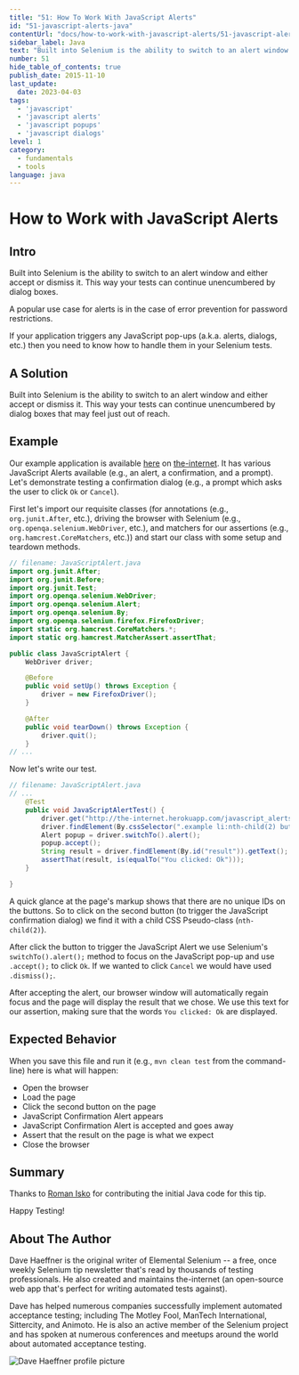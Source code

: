 ```yaml
---
title: "51: How To Work With JavaScript Alerts"
id: "51-javascript-alerts-java"
contentUrl: "docs/how-to-work-with-javascript-alerts/51-javascript-alerts-java"
sidebar_label: Java
text: "Built into Selenium is the ability to switch to an alert window and either accept or dismiss it. This way your tests can continue unencumbered by dialog boxes that may feel just out of reach."
number: 51
hide_table_of_contents: true
publish_date: 2015-11-10
last_update:
  date: 2023-04-03
tags:
  - 'javascript'
  - 'javascript alerts'
  - 'javascript popups'
  - 'javascript dialogs'
level: 1
category:
  - fundamentals
  - tools
language: java
---
```


# How to Work with JavaScript Alerts

## Intro

Built into Selenium is the ability to switch to an alert window and either accept or dismiss it. This way your tests can continue unencumbered by dialog boxes.

A popular use case for alerts is in the case of error prevention for password restrictions.

If your application triggers any JavaScript pop-ups (a.k.a. alerts, dialogs, etc.) then you need to know how to handle them in your Selenium tests.

## A Solution

Built into Selenium is the ability to switch to an alert window and either accept or dismiss it. This way your tests can continue unencumbered by dialog boxes that may feel just out of reach.


## Example

Our example application is available [here](http://the-internet.herokuapp.com/javascript_alerts) on [the-internet](http://github.com/tourdedave/the-internet). It has various JavaScript Alerts available (e.g., an alert, a confirmation, and a prompt). Let's demonstrate testing a confirmation dialog (e.g., a prompt which asks the user to click `Ok` or `Cancel`).

First let's import our requisite classes (for annotations (e.g., `org.junit.After`, etc.), driving the browser with Selenium (e.g., `org.openqa.selenium.WebDriver`, etc.), and matchers for our assertions (e.g., `org.hamcrest.CoreMatchers`, etc.)) and start our class with some setup and teardown methods.

```java
// filename: JavaScriptAlert.java
import org.junit.After;
import org.junit.Before;
import org.junit.Test;
import org.openqa.selenium.WebDriver;
import org.openqa.selenium.Alert;
import org.openqa.selenium.By;
import org.openqa.selenium.firefox.FirefoxDriver;
import static org.hamcrest.CoreMatchers.*;
import static org.hamcrest.MatcherAssert.assertThat;

public class JavaScriptAlert {
    WebDriver driver;

    @Before
    public void setUp() throws Exception {
        driver = new FirefoxDriver();
    }

    @After
    public void tearDown() throws Exception {
        driver.quit();
    }
// ...
```

Now let's write our test.

```java
// filename: JavaScriptAlert.java
// ...
    @Test
    public void JavaScriptAlertTest() {
        driver.get("http://the-internet.herokuapp.com/javascript_alerts");
        driver.findElement(By.cssSelector(".example li:nth-child(2) button")).click();
        Alert popup = driver.switchTo().alert();
        popup.accept();
        String result = driver.findElement(By.id("result")).getText();
        assertThat(result, is(equalTo("You clicked: Ok")));
    }

}
```

A quick glance at the page's markup shows that there are no unique IDs on the buttons. So to click on the second button (to trigger the JavaScript confirmation dialog) we find it with a child CSS Pseudo-class (`nth-child(2)`).

After click the button to trigger the JavaScript Alert we use Selenium's `switchTo().alert();` method to focus on the JavaScript pop-up and use `.accept();` to click `Ok`. If we wanted to click `Cancel` we would have used `.dismiss();`.

After accepting the alert, our browser window will automatically regain focus and the page will display the result that we chose. We use this text for our assertion, making sure that the words `You clicked: Ok` are displayed.


## Expected Behavior

When you save this file and run it (e.g., `mvn clean test` from the command-line) here is what will happen:

+ Open the browser
+ Load the page
+ Click the second button on the page
+ JavaScript Confirmation Alert appears
+ JavaScript Confirmation Alert is accepted and goes away
+ Assert that the result on the page is what we expect
+ Close the browser

## Summary

Thanks to [Roman Isko](https://github.com/RomanIsko) for contributing the initial Java code for this tip.

Happy Testing!

## About The Author

Dave Haeffner is the original writer of Elemental Selenium -- a free, once weekly Selenium tip newsletter that's read by thousands of testing professionals. He also created and maintains the-internet (an open-source web app that's perfect for writing automated tests against).

Dave has helped numerous companies successfully implement automated acceptance testing; including The Motley Fool, ManTech International, Sittercity, and Animoto. He is also an active member of the Selenium project and has spoken at numerous conferences and meetups around the world about automated acceptance testing.

![Dave Haeffner profile picture](/img/authors/dave-haeffner.jpeg#author-img 'a title')
